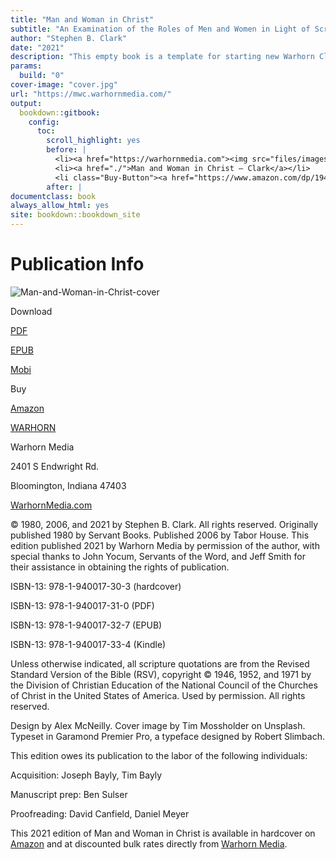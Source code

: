 ```yaml
--- 
title: "Man and Woman in Christ"
subtitle: "An Examination of the Roles of Men and Women in Light of Scripture and the Social Sciences"
author: "Stephen B. Clark"
date: "2021"
description: "This empty book is a template for starting new Warhorn Classics book projects."
params:
  build: "0"
cover-image: "cover.jpg"
url: "https://mwc.warhornmedia.com/"
output: 
  bookdown::gitbook:
    config:
      toc:
        scroll_highlight: yes
        before: |
          <li><a href="https://warhornmedia.com"><img src="files/images/warhornlogo-empty.png" width="260"></a></li>
          <li><a href="./">Man and Woman in Christ — Clark</a></li>
          <li class="Buy-Button"><a href="https://www.amazon.com/dp/1940017300/ref=cm_sw_em_r_mt_dp_PS3GVKNP9NTWBF4V6ECT" target="_blank">Buy Book</a></li>
        after: |
documentclass: book
always_allow_html: yes
site: bookdown::bookdown_site
---
```


# Publication Info {-}

<div id="pub-page-ad">
<img src="cover.jpg" id="pub-page-cover" alt="Man-and-Woman-in-Christ-cover"></img>
<p>Download</p>
<p class="Download-Button"><a href="Man-and-Woman-in-Christ.pdf">PDF</a></p>
<p class="Download-Button"><a href="Man-and-Woman-in-Christ.epub">EPUB</a></p>
<p class="Download-Button"><a href="Man-and-Woman-in-Christ.mobi">Mobi</a></p>
<p>Buy</p>
<p class="Buy-Button"><a href="https://www.amazon.com/dp/B098XQQDFW/ref=cm_sw_em_r_mt_dp_BJCQ6KWEN68XFJ7FAYJN">Amazon</a></p>
<p class="Buy-Button"><a href="https://warhornmedia.com/contact-us/">WARHORN</a></p>
</div>
<div id="Copyright-Info">
<p id="_idParaDest-124" class="F-B-MATTER_Copyright-Info-1st"><a id="_idTextAnchor2011"></a><span class="ALL-CAPS">Warhorn Media</span></p>
<p class="F-B-MATTER_Copyright-Info">2401 S Endwright Rd.</p>
<p class="F-B-MATTER_Copyright-Info">Bloomington, Indiana 47403</p>
<p class="F-B-MATTER_Copyright-Info-SA"><a href="https://warhornmedia.com"><span class="OT-All-Small-Caps">WarhornMedia.com</span></a></p>
<p class="F-B-MATTER_Copyright-Info-SA">©&#160;1980, 2006, and 2021 by Stephen B. Clark. All rights reserved. Originally published 1980 by Servant Books. Published 2006 by Tabor House. <span class="No-Ligatures">Th</span>is edition published 2021 by Warhorn Media by permission of the author, with special thanks to John Yocum, Servants of the Word, and Jeff Smith for their assistance in obtaining the rights of publication.</p>
<p class="F-B-MATTER_Copyright-Info"><span class="OT-All-Small-Caps">ISBN-13</span>: 978-1-940017-30-3 (hardcover)</p>
<p class="F-B-MATTER_Copyright-Info"><span class="OT-All-Small-Caps">ISBN-13</span>: 978-1-940017-31-0 (PDF)</p>
<p class="F-B-MATTER_Copyright-Info"><span class="OT-All-Small-Caps">ISBN-13</span>: 978-1-940017-32-7 (EPUB)</p>
<p class="F-B-MATTER_Copyright-Info-SA"><span class="OT-All-Small-Caps">ISBN-13</span>: 978-1-940017-33-4 (Kindle)</p>
<p class="F-B-MATTER_Copyright-Info-SA">Unless otherwise indicated, all scripture quotations are from the Revised Standard Version of the Bible (<span class="OT-All-Small-Caps">RSV</span>), copyright ©&#160;1946, 1952, and 1971 by the Division of Christian Education of the National Council of the Churches of Christ in the United States of America. Used by permission. All rights reserved.</p>
<p class="F-B-MATTER_Copyright-Info-SA">Design by Alex McNeilly. Cover image by Tim&#160;Mossholder on Unsplash. Typeset in Garamond Premier Pro, a typeface designed by Robert Slimbach.</p>
<p class="F-B-MATTER_Copyright-Info"><span class="No-Ligatures">Th</span>is edition owes its publication to the labor of the following individuals:</p>
<p class="F-B-MATTER_Copyright-Info-Indented"><span class="OT-All-Small-Caps">Acquisition</span>: Joseph Bayly, Tim Bayly</p>
<p class="F-B-MATTER_Copyright-Info-Indented"><span class="OT-All-Small-Caps">Manuscript prep</span>: Ben Sulser</p>
<p class="F-B-MATTER_Copyright-Info-Indented-SA"><span class="OT-All-Small-Caps">Proofreading</span>: David Canfield, Daniel Meyer</p>
<p class="F-B-MATTER_Copyright-Info"><span class="No-Ligatures">Th</span>is 2021 edition of <span class="Italic">Man and Woman in Christ</span> is available in hardcover on <a href="https://www.amazon.com/dp/B098XQQDFW/ref=cm_sw_em_r_mt_dp_BJCQ6KWEN68XFJ7FAYJN">Amazon</a> and at discounted bulk rates directly from <a href="https://warhornmedia.com/contact-us/">Warhorn Media</a>.</p>
</div>
